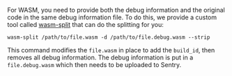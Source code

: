
For WASM, you need to provide both the debug information and the original code
in the same debug information file. To do this, we provide a custom
tool called [wasm-split](https://github.com/getsentry/symbolicator/tree/master/crates/wasm-split)
that can do the splitting for you:

```shell
wasm-split /path/to/file.wasm -d /path/to/file.debug.wasm --strip
```

This command modifies the `file.wasm` in place to add the `build_id`, then removes all
debug information. The debug information is put in a `file.debug.wasm` which
then needs to be uploaded to Sentry.
